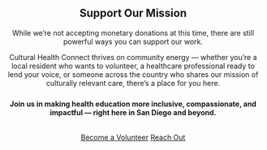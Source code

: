 <!-- DONATE PAGE CONTENT -->
<div class="container section" style="text-align:center;">
<h2>Support Our Mission</h2>
<p>
While we’re not accepting monetary donations at this time, there are still powerful ways you can support our work.
</p>
<p>
Cultural Health Connect thrives on community energy — whether you're a local resident who wants to volunteer, a healthcare professional ready to lend your voice, or someone across the country who shares our mission of culturally relevant care, there's a place for you here.
</p>
<p style="font-weight: bold; margin-top: 1.5rem;">
Join us in making health education more inclusive, compassionate, and impactful — right here in San Diego and beyond.
</p>

<p style="margin-top: 2rem;">
<a href="Contact.html" class="btn">Become a Volunteer</a>
<a href="Contact.html" class="btn">Reach Out</a>
</p>
</div>
